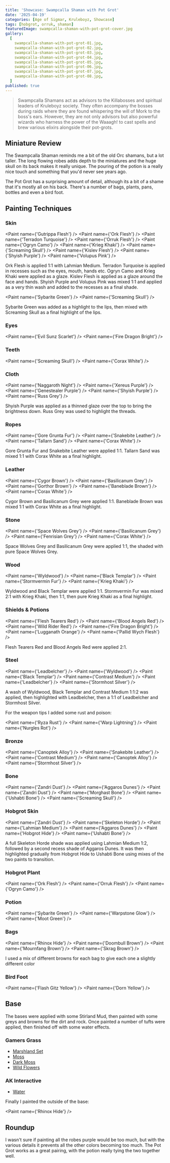 ```yaml
---
title: 'Showcase: Swampcalla Shaman with Pot Grot'
date: '2025-04-19'
categories: [Age of Sigmar, Kruleboyz, Showcase]
tags: [hobgrot, orruk, shaman]
featuredImage: swampcalla-shaman-with-pot-grot-cover.jpg
gallery:
  [
    swampcalla-shaman-with-pot-grot-01.jpg,
    swampcalla-shaman-with-pot-grot-02.jpg,
    swampcalla-shaman-with-pot-grot-03.jpg,
    swampcalla-shaman-with-pot-grot-04.jpg,
    swampcalla-shaman-with-pot-grot-05.jpg,
    swampcalla-shaman-with-pot-grot-06.jpg,
    swampcalla-shaman-with-pot-grot-07.jpg,
    swampcalla-shaman-with-pot-grot-08.jpg,
  ]
published: true
---
```



> Swampcalla Shamans act as advisors to the Killabosses and spiritual leaders of Kruleboyz society. They often
> accompany the bosses during raids where they are found whispering the will of Mork to the boss's ears. However,
> they are not only advisors but also powerful wizards who harness the power of the Waaagh! to cast spells and brew
> various elixirs alongside their pot-grots.

## Miniature Review

The Swampcalla Shaman reminds me a bit of the old Orc shamans, but a lot taller. The long flowing robes adds depth
to the miniatures and the huge skull on its back makes it really unique. The pouring of the potion is a really nice
touch and something that you'd never see years ago.

The Pot Grot has a surprising amount of detail, although its a bit of a shame that it's mostly all on his back. There's
a number of bags, plants, pans, bottles and even a bird foot.

## Painting Techniques

### Skin

<Paint name={'Gutrippa Flesh'} />
<Paint name={'Ork Flesh'} />
<Paint name={'Terradon Turquoise'} />
<Paint name={'Orruk Flesh'} />
<Paint name={'Ogryn Camo'} />
<Paint name={'Krieg Khaki'} />
<Paint name={'Screaming Skull'} />
<Paint name={'Kislev Flesh'} />
<Paint name={'Shyish Purple'} />
<Paint name={'Volupus Pink'} />

Ork Flesh is applied 1:1 with Lahmian Medium. Terradon Turquoise is applied in recesses such as the eyes, mouth,
hands etc. Ogryn Camo and Krieg Khaki were applied as a glaze. Kislev Flesh is applied as a glaze around the face and
hands. Shyish Purple and Volupus Pink was mixed 1:1 and applied as a very thin wash and added to the recesses as a final
shade.

<Paint name={'Sybarite Green'} />
<Paint name={'Screaming Skull'} />

Sybarite Green was added as a highlight to the lips, then mixed with Screaming Skull as a final highlight of the lips.

### Eyes

<Paint name={'Evil Sunz Scarlet'} />
<Paint name={'Fire Dragon Bright'} />

### Teeth

<Paint name={'Screaming Skull'} />
<Paint name={'Corax White'} />

### Cloth

<Paint name={'Naggaroth Night'} />
<Paint name={'Xereus Purple'} />
<Paint name={'Genestealer Purple'} />
<Paint name={'Shyish Purple'} />
<Paint name={'Russ Grey'} />

Shyish Purple was applied as a thinned glaze over the top to bring the brightness down. Russ Grey was used to highlight
the threads.

### Ropes

<Paint name={'Gore Grunta Fur'} />
<Paint name={'Snakebite Leather'} />
<Paint name={'Tallarn Sand'} />
<Paint name={'Corax White'} />

Gore Grunta Fur and Snakebite Leather were applied 1:1. Tallarn Sand was mixed 1:1 with Corax White as a final
highlight.

### Leather

<Paint name={'Cygor Brown'} />
<Paint name={'Basilicanum Grey'} />
<Paint name={'Gorthor Brown'} />
<Paint name={'Baneblade Brown'} />
<Paint name={'Corax White'} />

Cygor Brown and Basilicanum Grey were applied 1:1. Baneblade Brown was mixed 1:1 with Corax White as a final highlight.

### Stone

<Paint name={'Space Wolves Grey'} />
<Paint name={'Basilicanum Grey'} />
<Paint name={'Fenrisian Grey'} />
<Paint name={'Corax White'} />

Space Wolves Grey and Basilicanum Grey were applied 1:1, the shaded with pure Space Wolves Grey.

### Wood

<Paint name={'Wyldwood'} />
<Paint name={'Black Templar'} />
<Paint name={'Stormvermin Fur'} />
<Paint name={'Krieg Khaki'} />

Wyldwood and Black Templar were applied 1:1. Stormvermin Fur was mixed 2:1 with Krieg Khaki, then 1:1, then pure
Krieg Khaki as a final highlight.

### Shields & Potions

<Paint name={'Flesh Tearers Red'} />
<Paint name={'Blood Angels Red'} />
<Paint name={'Wild Rider Red'} />
<Paint name={'Fire Dragon Bright'} />
<Paint name={'Lugganath Orange'} />
<Paint name={'Pallid Wych Flesh'} />

Flesh Tearers Red and Blood Angels Red were applied 2:1.

### Steel

<Paint name={'Leadbelcher'} />
<Paint name={'Wyldwood'} />
<Paint name={'Black Templar'} />
<Paint name={'Contrast Medium'} />
<Paint name={'Leadbelcher'} />
<Paint name={'Stormhost Silver'} />

A wash of Wyldwood, Black Templar and Contrast Medium 1:1:2 was applied, then highlighted with Leadbelcher, then
a 1:1 of Leadbelcher and Stormhost Silver.

For the weapon tips I added some rust and poison:

<Paint name={'Ryza Rust'} />
<Paint name={'Warp Lightning'} />
<Paint name={'Nurgles Rot'} />

### Bronze

<Paint name={'Canoptek Alloy'} />
<Paint name={'Snakebite Leather'} />
<Paint name={'Contrast Medium'} />
<Paint name={'Canoptek Alloy'} />
<Paint name={'Stormhost Silver'} />

### Bone

<Paint name={'Zandri Dust'} />
<Paint name={'Aggaros Dunes'} />
<Paint name={'Zandri Dust'} />
<Paint name={'Morghast Bone'} />
<Paint name={'Ushabti Bone'} />
<Paint name={'Screaming Skull'} />

### Hobgrot Skin

<Paint name={'Zandri Dust'} />
<Paint name={'Skeleton Horde'} />
<Paint name={'Lahmian Medium'} />
<Paint name={'Aggaros Dunes'} />
<Paint name={'Hobgrot Hide'} />
<Paint name={'Ushabti Bone'} />

A full Skeleton Horde shade was applied using Lahmian Medium 1:2, followed by a second recess shade of Aggaros Dunes.
It was then highlighted gradually from Hobgrot Hide to Ushabti Bone using mixes of the two paints to transition.

### Hobgrot Plant

<Paint name={'Ork Flesh'} />
<Paint name={'Orruk Flesh'} />
<Paint name={'Ogryn Camo'} />

### Potion

<Paint name={'Sybarite Green'} />
<Paint name={'Warpstone Glow'} />
<Paint name={'Moot Green'} />

### Bags

<Paint name={'Rhinox Hide'} />
<Paint name={'Doombull Brown'} />
<Paint name={'Mournfang Brown'} />
<Paint name={'Skrag Brown'} />

I used a mix of different browns for each bag to give each one a slightly different color

### Bird Foot

<Paint name={'Flash Gitz Yellow'} />
<Paint name={'Dorn Yellow'} />

## Base

The bases were applied with some Stirland Mud, then painted with some greys and browns for the dirt and rock.
Once painted a number of tufts were applied, then finished off with some water effects.

### Gamers Grass

- [Marshland Set](https://gamersgrass.com/product/marshland-set/)
- [Moss](https://gamersgrass.com/product/moss-2mm/)
- [Dark Moss](https://gamersgrass.com/product/dark-moss-2mm/)
- [Wild Flowers](https://gamersgrass.com/product/wild-flowers-set/)

### AK Interactive

- [Water](https://ak-interactive.com/product/puddles-60ml/)

Finally I painted the outside of the base:

<Paint name={'Rhinox Hide'} />

## Roundup

I wasn't sure if painting all the robes purple would be too much, but with the various details it prevents all the other
colors becoming too much. The Pot Grot works as a great pairing, with the potion really tying the two together well.
